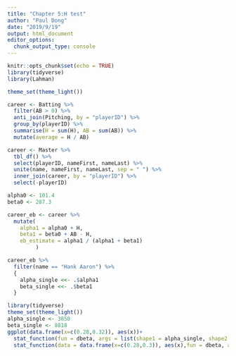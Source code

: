```yaml
---
title: "Chapter 5:H test"
author: "Paul Dong"
date: "2019/9/19"
output: html_document
editor_options: 
  chunk_output_type: console
---
```


```r
knitr::opts_chunk$set(echo = TRUE)
library(tidyverse)
library(Lahman)

theme_set(theme_light())
```
```r
career <- Batting %>% 
  filter(AB > 0) %>% 
  anti_join(Pitching, by = "playerID") %>% 
  group_by(playerID) %>% 
  summarise(H = sum(H), AB = sum(AB)) %>% 
  mutate(average = H / AB)

career <- Master %>% 
  tbl_df() %>% 
  select(playerID, nameFirst, nameLast) %>% 
  unite(name, nameFirst, nameLast, sep = " ") %>% 
  inner_join(career, by = "playerID") %>% 
  select(-playerID)
```
```r
alpha0 <- 101.4
beta0 <- 287.3

career_eb <- career %>% 
  mutate(
    alpha1 = alpha0 + H,
    beta1 = beta0 + AB - H,
    eb_estimate = alpha1 / (alpha1 + beta1)
         )
```
```r
career_eb %>% 
  filter(name == "Hank Aaron") %>% 
  {
    alpha_single <<- .$alpha1
    beta_single <<- .$beta1
  }
```
```r
library(tidyverse)
theme_set(theme_light())
alpha_single <- 3850
beta_single <- 8818
ggplot(data.frame(x=c(0.28,0.32)), aes(x))+
  stat_function(fun = dbeta, args = list(shape1 = alpha_single, shape2 = beta_single))+
  stat_function(data = data.frame(x=c(0.28,0.3)), aes(x),fun = dbeta, args = list(shape1 = alpha_single, shape2 = beta_single), geom = "area", fill = "blue", inherit.aes = F)
  
```


